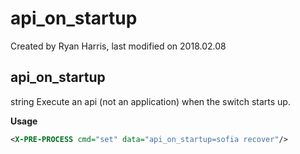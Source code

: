 
# api_on_startup 

 Created by  Ryan Harris, last modified on 2018.02.08

## api_on_startup

string Execute an api (not an application) when the switch starts up.

**Usage**

```xml
<X-PRE-PROCESS cmd="set" data="api_on_startup=sofia recover"/>
```


